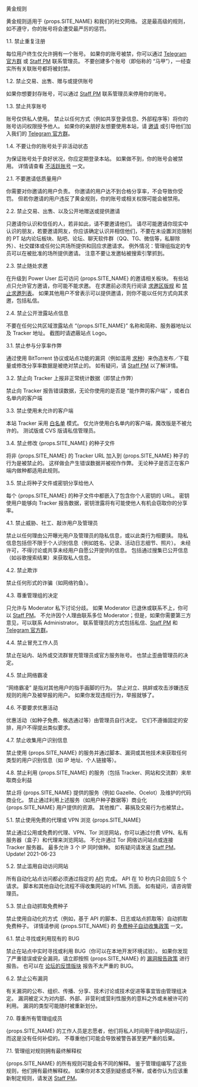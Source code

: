<Heading1 id="content">黄金规则</Heading1>

黄金规则适用于 {props.SITE_NAME} 和我们的社交网络。 这是最高级的规则，如不遵守，你的账号将会遭受最严厉的惩罚。

<Heading2 id="1.1">1.1. 禁止重复注册</Heading2>

每位用户终生仅允许拥有一个账号。 如果你的账号被禁，你可以通过 <a href={props.TG_DISBALE_CHANNEL}>Telegram 官方群</a> 或 [Staff PM](/staffpm.php) 联系管理员。 不要创建多个账号（即俗称的 “马甲”），一经查实所有关联账号都将被封禁。

<Heading2 id="1.2">1.2. 禁止交易、出售、赠与或提供账号</Heading2>

如果你想要封存账号，可以通过 [Staff PM](staffpm.php) 联系管理员来停用你的账号。

<Heading2 id="1.3">1.3. 禁止共享账号</Heading2>

账号仅供私人使用。 禁止以任何方式（例如共享登录信息、外部程序等）将你的账号访问权限授予他人。 如果你的亲朋好友想要使用本站，请 [邀请](wiki.php?action=article&name=invite) 或引导他们加入我们的 <a href={props.TG_GROUP}>Telegram 官方群</a>。

<Heading2 id="1.4">1.4. 不要让你的账号处于非活动状态</Heading2>

为保证账号处于良好状况，你应定期登录本站。 如果做不到，你的账号会被禁用。 详情请查看 [不活跃账号](/wiki.php?action=article&id=11) 一文。

<Heading2 id="2.1">2.1. 不要邀请低质量用户</Heading2>

你需要对你邀请的用户负责。 你邀请的用户达不到合格分享率，不会导致你受罚。 但若你邀请的用户违反了黄金规则，你的账号或相关权限可能会被禁用。

<Heading2 id="2.2">2.2. 禁止交易、出售、以及公开地赠送或提供邀请</Heading2>

只邀请你认识和信任的人，若非如此，请不要邀请他们。 请尽可能邀请你现实中认识的朋友，若要邀请网友，你应该确定认识并相信他们，不要在未设置浏览限制的 PT 站内论坛板块、贴吧、论坛、聊天软件群（QQ、TG、微信等，私聊除外）、社交媒体或任何公共场所提供和回应求邀请求。 例外情况：管理组指定的专员可以在被批准的场所提供邀请。 注意不要让发邀帖被搜索引擎抓到。

<Heading2 id="2.3">2.3. 禁止随处求邀</Heading2>

在升级到 Power User 后可访问 {props.SITE_NAME} 的邀请相关板块。 有些站点只允许官方邀请，你可能不能求邀。 在求邀前必须先行阅读 [求邀区版规](forums.php?action=viewthread&threadid=15) 和 [禁止求邀列表](forums.php?action=viewthread&threadid=100)。 如果其他用户不曾表示可以提供邀请，则你不能以任何方式向其求邀，包括私信。

<Heading2 id="2.4">2.4. 禁止公开泄露站点信息</Heading2>

不要在任何公共区域泄露站点 “{props.SITE_NAME}” 名称和简称、服务器地址以及 Tracker 地址。 截图时请遮蔽站点 Logo。

<Heading2 id="3.1">3.1. 禁止参与分享率作弊</Heading2>

通过使用 BitTorrent 协议或站点功能的漏洞（例如滥用 [求种](rules.php?p=requests)）来伪造发布／下载量或修改分享率数据是被绝对禁止的。 如有疑问，请 [Staff PM](staffpm.php) 以了解详情。

<Heading2 id="3.2">3.2. 禁止向 Tracker 上报非正常统计数据（即禁止作弊）</Heading2>

禁止向 Tracker 报告错误数据，无论你使用的是否是 “能作弊的客户端” ，或者白名单内的客户端

<Heading2 id="3.3">3.3. 禁止使用未允许的客户端</Heading2>

本站 Tracker 采用 [白名单](rules.php?p=clients) 模式。 仅允许使用白名单内的客户端，魔改版是不被允许的。 测试版或 CVS 版请私信管理员。

<Heading2 id="3.4">3.4. 禁止修改 {props.SITE_NAME} 的种子文件</Heading2>

将非 {props.SITE_NAME} 的 Tracker URL 加入到 {props.SITE_NAME} 种子的行为是被禁止的。 这样做会产生错误数据并被视作作弊。 无论种子是否正在客户端内做种都适用此规则。

<Heading2 id="3.5">3.5. 禁止将种子文件或密钥分享给他人</Heading2>

每个 {props.SITE_NAME} 的种子文件中都嵌入了包含你个人密钥的 URL。 密钥使用户能够向 Tracker 报告数据，密钥泄露将有可能使他人有机会窃取你的分享率。

<Heading2 id="4.1">4.1. 禁止威胁、社工、敲诈用户及管理员</Heading2>

禁止以任何理由公开曝光用户及管理员的隐私信息，或以此类行为相要挟。 隐私信息包括但不限于个人识别信息（例如姓名、记录、活动日志细节、照片）。 未经许可，不得讨论或共享未经用户自愿公开提供的信息。 包括通过搜集已公开信息（如谷歌搜索结果）来获取私人信息。

<Heading2 id="4.2">4.2. 禁止欺诈</Heading2>

禁止任何形式的诈骗（如网络钓鱼）。

<Heading2 id="4.3">4.3. 尊重管理组的决定</Heading2>

只允许与 Moderator 私下讨论分歧。 如果 Moderator 已退休或联系不上，你可以 [Staff PM](staffpm.php)。 不允许因个人理由联系多位 Moderator；但是，如果你需要第三方意见，可以联系 Administrator。 联系管理员的方式包括私信、[Staff PM](staffpm.php) 和 <a href={props.TG_GROUP}>Telegram 官方群</a>。

<Heading2 id="4.4">4.4. 禁止冒充工作人员</Heading2>

禁止在站内、站外或交流群冒充管理员或官方服务账号。 也禁止歪曲管理员的决定。

<Heading2 id="4.5">4.5. 禁止网络霸凌</Heading2>

“网络霸凌” 是指对其他用户的指手画脚的行为。 禁止对立、挑衅或攻击涉嫌违反规则的用户及被举报的用户。 如果你发现违规行为，举报就够了。

<Heading2 id="4.6">4.6. 不要要求优惠活动</Heading2>

优惠活动（如种子免费、候选通过等）由管理员自行决定。 它们不遵循固定的安排，用户不得提出类似要求。

<Heading2 id="4.7">4.7. 禁止收集用户识别信息</Heading2>

禁止使用 {props.SITE_NAME} 的服务并通过脚本、漏洞或其他技术来获取任何类型的用户识别信息（如 IP 地址、个人链接等）。

<Heading2 id="4.8">4.8. 禁止利用 {props.SITE_NAME} 的服务（包括 Tracker、网站和交流群）来牟取商业利益</Heading2>

禁止将 {props.SITE_NAME} 提供的服务（例如 Gazelle、Ocelot）及维护的代码商业化。 禁止通过利用上述服务（如用户种子数据等）商业化 {props.SITE_NAME} 用户提供的资源。 其他推广、募捐及交易行为也被禁止。

<Heading2 id="5.1">5.1. 禁止使用免费的代理或 VPN 浏览 {props.SITE_NAME}</Heading2>

禁止通过公用或免费的代理、VPN、Tor 浏览网站，你可以通过付费 VPN、私有服务器（盒子）和代理来浏览网站。 不允许通过 Tor 网络访问站点或连接 Tracker 服务器。 最多允许 3 个 IP 同时做种。 如有疑问请发送 [Staff PM](staffpm.php)。 <Important italic>Update! 2021-06-23</Important>

<Heading2 id="5.2">5.2. 禁止滥用自动访问网站</Heading2>

所有自动化站点访问都必须通过指定的 [API](https://github.com/WhatCD/Gazelle/wiki/JSON-API-Documentation) 完成。 API 在 10 秒内只会回应 5 个请求。 脚本和其他自动化流程不得收集网站的 HTML 页面。 如有疑问，请咨询管理员。

<Heading2 id="5.3">5.3. 禁止自动抓取免费种子</Heading2>

禁止使用自动化的方式（例如，基于 API 的脚本、日志或站点抓取等）自动抓取免费种子。 详情请参阅 {props.SITE_NAME} 的 [免费种子自动收集政策](wiki.php?action=article&id=63) 一文。

<Heading2 id="6.1">6.1. 禁止寻找或利用现有的 BUG</Heading2>

禁止在站点中实时寻找或利用 BUG（你可以在本地开发环境试验）。 如果你发现了严重错误或安全漏洞，请立即按照 {props.SITE_NAME} 的 [漏洞报告政策](wiki.php?action=article&id=64") 进行报告。 也可以在 [论坛的反馈版块](forums.php?action=viewforum&forumid=16") 报告不太严重的 BUG。

<Heading2 id="6.2">6.2. 禁止公布漏洞</Heading2>

有关漏洞的公布、组织、传播、分享、技术讨论或技术促进等事宜皆由管理组决定。 漏洞被定义为对内部、外部、非营利或营利性服务的意料之外或未被许可的利用。 漏洞的类型可能随时被重新划分。

<Heading2 id="7.0">7.0. 尊重所有管理组成员</Heading2>

{props.SITE_NAME} 的工作人员是志愿者，他们将私人时间用于维护网站运行，而这是没有任何补偿的。 不尊重他们可能会导致被警告甚至更严重的后果。

<Heading2 id="7.1">7.1. 管理组对规则拥有最终解释权</Heading2>

{props.SITE_NAME} 的所有规则可能会有不同的解释。 鉴于管理组编写了这些规则，他们拥有最终解释权。 如果你对本文感到疑惑或不解，或者你认为应该重新制定规则，请发送 [Staff PM](staffpm.php)。
